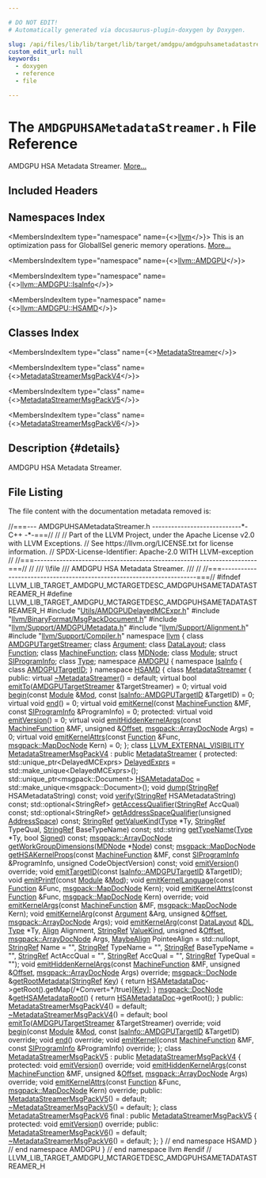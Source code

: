 ```yaml
---

# DO NOT EDIT!
# Automatically generated via docusaurus-plugin-doxygen by Doxygen.

slug: /api/files/lib/lib/target/lib/target/amdgpu/amdgpuhsametadatastreamer-h
custom_edit_url: null
keywords:
  - doxygen
  - reference
  - file

---
```





# The `AMDGPUHSAMetadataStreamer.h` File Reference

<DoxygenPage pluginConfig={pluginConfig}>

AMDGPU HSA Metadata Streamer. <a href="#details">More...</a>

## Included Headers

<IncludesList>
<IncludesListItem
  filePath="Utils/AMDGPUDelayedMCExpr.h"
  permalink="/docs/api/files/lib/lib/target/lib/target/amdgpu/lib/target/amdgpu/utils/amdgpudelayedmcexpr-h"
  isLocal="true" />
<IncludesListItem
  filePath="llvm/BinaryFormat/MsgPackDocument.h"
  permalink="/docs/api/files/include/include/llvm/include/llvm/binaryformat/msgpackdocument-h"
  isLocal="true" />
<IncludesListItem
  filePath="llvm/Support/AMDGPUMetadata.h"
  permalink="/docs/api/files/include/include/llvm/include/llvm/support/amdgpumetadata-h"
  isLocal="true" />
<IncludesListItem
  filePath="llvm/Support/Alignment.h"
  permalink="/docs/api/files/include/include/llvm/include/llvm/support/alignment-h"
  isLocal="true" />
<IncludesListItem
  filePath="llvm/Support/Compiler.h"
  permalink="/docs/api/files/include/include/llvm/include/llvm/support/compiler-h"
  isLocal="true" />
</IncludesList>

## Namespaces Index

<MembersIndex>

<MembersIndexItem
  type="namespace"
  name={<><a href="/docs/api/namespaces/llvm">llvm</a></>}>
This is an optimization pass for GlobalISel generic memory operations. <a href="/docs/api/namespaces/llvm/#details">More...</a>
</MembersIndexItem>

<MembersIndexItem
  type="namespace"
  name={<><a href="/docs/api/namespaces/llvm/amdgpu">llvm::AMDGPU</a></>}>
</MembersIndexItem>

<MembersIndexItem
  type="namespace"
  name={<><a href="/docs/api/namespaces/llvm/amdgpu/isainfo">llvm::AMDGPU::IsaInfo</a></>}>
</MembersIndexItem>

<MembersIndexItem
  type="namespace"
  name={<><a href="/docs/api/namespaces/llvm/amdgpu/hsamd">llvm::AMDGPU::HSAMD</a></>}>
</MembersIndexItem>

</MembersIndex>

## Classes Index

<MembersIndex>

<MembersIndexItem
  type="class"
  name={<><a href="/docs/api/classes/llvm/amdgpu/hsamd/metadatastreamer">MetadataStreamer</a></>}>
</MembersIndexItem>

<MembersIndexItem
  type="class"
  name={<><a href="/docs/api/classes/llvm/amdgpu/hsamd/metadatastreamermsgpackv4">MetadataStreamerMsgPackV4</a></>}>
</MembersIndexItem>

<MembersIndexItem
  type="class"
  name={<><a href="/docs/api/classes/llvm/amdgpu/hsamd/metadatastreamermsgpackv5">MetadataStreamerMsgPackV5</a></>}>
</MembersIndexItem>

<MembersIndexItem
  type="class"
  name={<><a href="/docs/api/classes/llvm/amdgpu/hsamd/metadatastreamermsgpackv6">MetadataStreamerMsgPackV6</a></>}>
</MembersIndexItem>

</MembersIndex>

## Description {#details}

AMDGPU HSA Metadata Streamer.

## File Listing

The file content with the documentation metadata removed is:

<ProgramListing>

<Link id="l00001" /><CodeLine lineNumber="1"><Highlight kind="comment">//===--- AMDGPUHSAMetadataStreamer.h ----------------------------&#42;- C++ -&#42;-===//</Highlight><Highlight kind="normal"></Highlight></CodeLine>
<Link id="l00002" /><CodeLine lineNumber="2"><Highlight kind="normal"></Highlight><Highlight kind="comment">//</Highlight><Highlight kind="normal"></Highlight></CodeLine>
<Link id="l00003" /><CodeLine lineNumber="3"><Highlight kind="normal"></Highlight><Highlight kind="comment">// Part of the LLVM Project, under the Apache License v2.0 with LLVM Exceptions.</Highlight><Highlight kind="normal"></Highlight></CodeLine>
<Link id="l00004" /><CodeLine lineNumber="4"><Highlight kind="normal"></Highlight><Highlight kind="comment">// See https://llvm.org/LICENSE.txt for license information.</Highlight><Highlight kind="normal"></Highlight></CodeLine>
<Link id="l00005" /><CodeLine lineNumber="5"><Highlight kind="normal"></Highlight><Highlight kind="comment">// SPDX-License-Identifier: Apache-2.0 WITH LLVM-exception</Highlight><Highlight kind="normal"></Highlight></CodeLine>
<Link id="l00006" /><CodeLine lineNumber="6"><Highlight kind="normal"></Highlight><Highlight kind="comment">//</Highlight><Highlight kind="normal"></Highlight></CodeLine>
<Link id="l00007" /><CodeLine lineNumber="7"><Highlight kind="normal"></Highlight><Highlight kind="comment">//===----------------------------------------------------------------------===//</Highlight><Highlight kind="normal"></Highlight></CodeLine>
<Link id="l00008" /><CodeLine lineNumber="8"><Highlight kind="normal"></Highlight><Highlight kind="comment">//</Highlight><Highlight kind="comment"></Highlight></CodeLine>
<Link id="l00009" /><CodeLine lineNumber="9"><Highlight kind="comment">/// \\file</Highlight></CodeLine>
<Link id="l00010" /><CodeLine lineNumber="10"><Highlight kind="comment">/// AMDGPU HSA Metadata Streamer.</Highlight></CodeLine>
<Link id="l00011" /><CodeLine lineNumber="11"><Highlight kind="comment">///</Highlight><Highlight kind="normal"></Highlight></CodeLine>
<Link id="l00012" /><CodeLine lineNumber="12"><Highlight kind="normal"></Highlight><Highlight kind="comment">//</Highlight><Highlight kind="normal"></Highlight></CodeLine>
<Link id="l00013" /><CodeLine lineNumber="13"><Highlight kind="normal"></Highlight><Highlight kind="comment">//===----------------------------------------------------------------------===//</Highlight><Highlight kind="normal"></Highlight></CodeLine>
<Link id="l00014" /><CodeLine lineNumber="14"><Highlight kind="normal"></Highlight></CodeLine>
<Link id="l00015" /><CodeLine lineNumber="15"><Highlight kind="normal"></Highlight><Highlight kind="preprocessor">#ifndef LLVM&#95;LIB&#95;TARGET&#95;AMDGPU&#95;MCTARGETDESC&#95;AMDGPUHSAMETADATASTREAMER&#95;H</Highlight><Highlight kind="normal"></Highlight></CodeLine>
<Link id="l00016" /><CodeLine lineNumber="16"><Highlight kind="normal"></Highlight><Highlight kind="preprocessor">#define LLVM&#95;LIB&#95;TARGET&#95;AMDGPU&#95;MCTARGETDESC&#95;AMDGPUHSAMETADATASTREAMER&#95;H</Highlight><Highlight kind="normal"></Highlight></CodeLine>
<Link id="l00017" /><CodeLine lineNumber="17"><Highlight kind="normal"></Highlight></CodeLine>
<Link id="l00018" /><CodeLine lineNumber="18"><Highlight kind="normal"></Highlight><Highlight kind="preprocessor">#include &quot;<a href="/docs/api/files/lib/lib/target/lib/target/amdgpu/lib/target/amdgpu/utils/amdgpudelayedmcexpr-h">Utils/AMDGPUDelayedMCExpr.h</a>&quot;</Highlight><Highlight kind="normal"></Highlight></CodeLine>
<Link id="l00019" /><CodeLine lineNumber="19"><Highlight kind="normal"></Highlight><Highlight kind="preprocessor">#include &quot;<a href="/docs/api/files/include/include/llvm/include/llvm/binaryformat/msgpackdocument-h">llvm/BinaryFormat/MsgPackDocument.h</a>&quot;</Highlight><Highlight kind="normal"></Highlight></CodeLine>
<Link id="l00020" /><CodeLine lineNumber="20"><Highlight kind="normal"></Highlight><Highlight kind="preprocessor">#include &quot;<a href="/docs/api/files/include/include/llvm/include/llvm/support/amdgpumetadata-h">llvm/Support/AMDGPUMetadata.h</a>&quot;</Highlight><Highlight kind="normal"></Highlight></CodeLine>
<Link id="l00021" /><CodeLine lineNumber="21"><Highlight kind="normal"></Highlight><Highlight kind="preprocessor">#include &quot;<a href="/docs/api/files/include/include/llvm/include/llvm/support/alignment-h">llvm/Support/Alignment.h</a>&quot;</Highlight><Highlight kind="normal"></Highlight></CodeLine>
<Link id="l00022" /><CodeLine lineNumber="22"><Highlight kind="normal"></Highlight><Highlight kind="preprocessor">#include &quot;<a href="/docs/api/files/include/include/llvm/include/llvm/support/compiler-h">llvm/Support/Compiler.h</a>&quot;</Highlight><Highlight kind="normal"></Highlight></CodeLine>
<Link id="l00023" /><CodeLine lineNumber="23"><Highlight kind="normal"></Highlight></CodeLine>
<Link id="l00024" /><CodeLine lineNumber="24"><Highlight kind="normal"></Highlight><Highlight kind="keyword">namespace </Highlight><Highlight kind="normal"><a href="/docs/api/namespaces/llvm">llvm</a> &#123;</Highlight></CodeLine>
<Link id="l00025" /><CodeLine lineNumber="25"><Highlight kind="normal"></Highlight></CodeLine>
<Link id="l00026" /><CodeLine lineNumber="26"><Highlight kind="normal"></Highlight><Highlight kind="keyword">class </Highlight><Highlight kind="normal"><a href="/docs/api/classes/llvm/amdgputargetstreamer">AMDGPUTargetStreamer</a>;</Highlight></CodeLine>
<Link id="l00027" /><CodeLine lineNumber="27"><Highlight kind="normal"></Highlight><Highlight kind="keyword">class </Highlight><Highlight kind="normal"><a href="/docs/api/classes/llvm/argument">Argument</a>;</Highlight></CodeLine>
<Link id="l00028" /><CodeLine lineNumber="28"><Highlight kind="normal"></Highlight><Highlight kind="keyword">class </Highlight><Highlight kind="normal"><a href="/docs/api/classes/llvm/datalayout">DataLayout</a>;</Highlight></CodeLine>
<Link id="l00029" /><CodeLine lineNumber="29"><Highlight kind="normal"></Highlight><Highlight kind="keyword">class </Highlight><Highlight kind="normal"><a href="/docs/api/classes/llvm/function">Function</a>;</Highlight></CodeLine>
<Link id="l00030" /><CodeLine lineNumber="30"><Highlight kind="normal"></Highlight><Highlight kind="keyword">class </Highlight><Highlight kind="normal"><a href="/docs/api/classes/llvm/machinefunction">MachineFunction</a>;</Highlight></CodeLine>
<Link id="l00031" /><CodeLine lineNumber="31"><Highlight kind="normal"></Highlight><Highlight kind="keyword">class </Highlight><Highlight kind="normal"><a href="/docs/api/classes/llvm/mdnode">MDNode</a>;</Highlight></CodeLine>
<Link id="l00032" /><CodeLine lineNumber="32"><Highlight kind="normal"></Highlight><Highlight kind="keyword">class </Highlight><Highlight kind="normal"><a href="/docs/api/classes/llvm/module">Module</a>;</Highlight></CodeLine>
<Link id="l00033" /><CodeLine lineNumber="33"><Highlight kind="normal"></Highlight><Highlight kind="keyword">struct </Highlight><Highlight kind="normal"><a href="/docs/api/structs/llvm/siprograminfo">SIProgramInfo</a>;</Highlight></CodeLine>
<Link id="l00034" /><CodeLine lineNumber="34"><Highlight kind="normal"></Highlight><Highlight kind="keyword">class </Highlight><Highlight kind="normal"><a href="/docs/api/classes/llvm/type">Type</a>;</Highlight></CodeLine>
<Link id="l00035" /><CodeLine lineNumber="35"><Highlight kind="normal"></Highlight></CodeLine>
<Link id="l00036" /><CodeLine lineNumber="36"><Highlight kind="normal"></Highlight><Highlight kind="keyword">namespace </Highlight><Highlight kind="normal"><a href="/docs/api/namespaces/llvm/amdgpu">AMDGPU</a> &#123;</Highlight></CodeLine>
<Link id="l00037" /><CodeLine lineNumber="37"><Highlight kind="normal"></Highlight></CodeLine>
<Link id="l00038" /><CodeLine lineNumber="38" lineLink="/docs/api/namespaces/llvm/amdgpu/isainfo"><Highlight kind="normal"></Highlight><Highlight kind="keyword">namespace </Highlight><Highlight kind="normal"><a href="/docs/api/namespaces/llvm/amdgpu/isainfo">IsaInfo</a> &#123;</Highlight></CodeLine>
<Link id="l00039" /><CodeLine lineNumber="39"><Highlight kind="normal"></Highlight><Highlight kind="keyword">class </Highlight><Highlight kind="normal"><a href="/docs/api/classes/llvm/amdgpu/isainfo/amdgputargetid">AMDGPUTargetID</a>;</Highlight></CodeLine>
<Link id="l00040" /><CodeLine lineNumber="40"><Highlight kind="normal">&#125;</Highlight></CodeLine>
<Link id="l00041" /><CodeLine lineNumber="41"><Highlight kind="normal"></Highlight></CodeLine>
<Link id="l00042" /><CodeLine lineNumber="42"><Highlight kind="normal"></Highlight><Highlight kind="keyword">namespace </Highlight><Highlight kind="normal"><a href="/docs/api/namespaces/llvm/amdgpu/hsamd">HSAMD</a> &#123;</Highlight></CodeLine>
<Link id="l00043" /><CodeLine lineNumber="43"><Highlight kind="normal"></Highlight></CodeLine>
<Link id="l00044" /><CodeLine lineNumber="44" lineLink="/docs/api/classes/llvm/amdgpu/hsamd/metadatastreamer"><Highlight kind="normal"></Highlight><Highlight kind="keyword">class </Highlight><Highlight kind="normal"><a href="/docs/api/classes/llvm/amdgpu/hsamd/metadatastreamer">MetadataStreamer</a> &#123;</Highlight></CodeLine>
<Link id="l00045" /><CodeLine lineNumber="45"><Highlight kind="normal"></Highlight><Highlight kind="keyword">public</Highlight><Highlight kind="normal">:</Highlight></CodeLine>
<Link id="l00046" /><CodeLine lineNumber="46" lineLink="/docs/api/classes/llvm/amdgpu/hsamd/metadatastreamer/#af7a17181a05201369a35084ed22ff43a"><Highlight kind="normal">  </Highlight><Highlight kind="keyword">virtual</Highlight><Highlight kind="normal"> <a href="/docs/api/classes/llvm/amdgpu/hsamd/metadatastreamer/#af7a17181a05201369a35084ed22ff43a">~MetadataStreamer</a>() = </Highlight><Highlight kind="keywordflow">default</Highlight><Highlight kind="normal">;</Highlight></CodeLine>
<Link id="l00047" /><CodeLine lineNumber="47"><Highlight kind="normal"></Highlight></CodeLine>
<Link id="l00048" /><CodeLine lineNumber="48" lineLink="/docs/api/classes/llvm/amdgpu/hsamd/metadatastreamer/#ab1773d53ae796b7c8639adf5d4fff6d4"><Highlight kind="normal">  </Highlight><Highlight kind="keyword">virtual</Highlight><Highlight kind="normal"> </Highlight><Highlight kind="keywordtype">bool</Highlight><Highlight kind="normal"> <a href="/docs/api/classes/llvm/amdgpu/hsamd/metadatastreamer/#ab1773d53ae796b7c8639adf5d4fff6d4">emitTo</a>(<a href="/docs/api/classes/llvm/amdgputargetstreamer">AMDGPUTargetStreamer</a> &amp;TargetStreamer) = 0;</Highlight></CodeLine>
<Link id="l00049" /><CodeLine lineNumber="49"><Highlight kind="normal"></Highlight></CodeLine>
<Link id="l00050" /><CodeLine lineNumber="50" lineLink="/docs/api/classes/llvm/amdgpu/hsamd/metadatastreamer/#ab86708fa850091115f8e078916210200"><Highlight kind="normal">  </Highlight><Highlight kind="keyword">virtual</Highlight><Highlight kind="normal"> </Highlight><Highlight kind="keywordtype">void</Highlight><Highlight kind="normal"> <a href="/docs/api/classes/llvm/amdgpu/hsamd/metadatastreamer/#ab86708fa850091115f8e078916210200">begin</a>(</Highlight><Highlight kind="keyword">const</Highlight><Highlight kind="normal"> <a href="/docs/api/classes/llvm/module">Module</a> &amp;<a href="/docs/api/namespaces/llvm/#a9db8c44b250b90e3ab7e4d144e7c9c2ea7aeb0277500c86e4aa6bd23f9a737942">Mod</a>,</Highlight></CodeLine>
<Link id="l00051" /><CodeLine lineNumber="51"><Highlight kind="normal">                     </Highlight><Highlight kind="keyword">const</Highlight><Highlight kind="normal"> <a href="/docs/api/classes/llvm/amdgpu/isainfo/amdgputargetid">IsaInfo::AMDGPUTargetID</a> &amp;TargetID) = 0;</Highlight></CodeLine>
<Link id="l00052" /><CodeLine lineNumber="52"><Highlight kind="normal"></Highlight></CodeLine>
<Link id="l00053" /><CodeLine lineNumber="53" lineLink="/docs/api/classes/llvm/amdgpu/hsamd/metadatastreamer/#aa8d5e938ebd03af1246d6a179c291c94"><Highlight kind="normal">  </Highlight><Highlight kind="keyword">virtual</Highlight><Highlight kind="normal"> </Highlight><Highlight kind="keywordtype">void</Highlight><Highlight kind="normal"> <a href="/docs/api/classes/llvm/amdgpu/hsamd/metadatastreamer/#aa8d5e938ebd03af1246d6a179c291c94">end</a>() = 0;</Highlight></CodeLine>
<Link id="l00054" /><CodeLine lineNumber="54"><Highlight kind="normal"></Highlight></CodeLine>
<Link id="l00055" /><CodeLine lineNumber="55" lineLink="/docs/api/classes/llvm/amdgpu/hsamd/metadatastreamer/#a20ad2f070c092bd55dee0bc3256f4613"><Highlight kind="normal">  </Highlight><Highlight kind="keyword">virtual</Highlight><Highlight kind="normal"> </Highlight><Highlight kind="keywordtype">void</Highlight><Highlight kind="normal"> <a href="/docs/api/classes/llvm/amdgpu/hsamd/metadatastreamer/#a20ad2f070c092bd55dee0bc3256f4613">emitKernel</a>(</Highlight><Highlight kind="keyword">const</Highlight><Highlight kind="normal"> <a href="/docs/api/classes/llvm/machinefunction">MachineFunction</a> &amp;MF,</Highlight></CodeLine>
<Link id="l00056" /><CodeLine lineNumber="56"><Highlight kind="normal">                          </Highlight><Highlight kind="keyword">const</Highlight><Highlight kind="normal"> <a href="/docs/api/structs/llvm/siprograminfo">SIProgramInfo</a> &amp;ProgramInfo) = 0;</Highlight></CodeLine>
<Link id="l00057" /><CodeLine lineNumber="57"><Highlight kind="normal"></Highlight></CodeLine>
<Link id="l00058" /><CodeLine lineNumber="58"><Highlight kind="normal"></Highlight><Highlight kind="keyword">protected</Highlight><Highlight kind="normal">:</Highlight></CodeLine>
<Link id="l00059" /><CodeLine lineNumber="59" lineLink="/docs/api/classes/llvm/amdgpu/hsamd/metadatastreamer/#a3b2b3bf3eaf91cbfc09d66a9e11c4207"><Highlight kind="normal">  </Highlight><Highlight kind="keyword">virtual</Highlight><Highlight kind="normal"> </Highlight><Highlight kind="keywordtype">void</Highlight><Highlight kind="normal"> <a href="/docs/api/classes/llvm/amdgpu/hsamd/metadatastreamer/#a3b2b3bf3eaf91cbfc09d66a9e11c4207">emitVersion</a>() = 0;</Highlight></CodeLine>
<Link id="l00060" /><CodeLine lineNumber="60" lineLink="/docs/api/classes/llvm/amdgpu/hsamd/metadatastreamer/#a7965ef4022d4d96b9903e598a1d39440"><Highlight kind="normal">  </Highlight><Highlight kind="keyword">virtual</Highlight><Highlight kind="normal"> </Highlight><Highlight kind="keywordtype">void</Highlight><Highlight kind="normal"> <a href="/docs/api/classes/llvm/amdgpu/hsamd/metadatastreamer/#a7965ef4022d4d96b9903e598a1d39440">emitHiddenKernelArgs</a>(</Highlight><Highlight kind="keyword">const</Highlight><Highlight kind="normal"> <a href="/docs/api/classes/llvm/machinefunction">MachineFunction</a> &amp;MF, </Highlight><Highlight kind="keywordtype">unsigned</Highlight><Highlight kind="normal"> &amp;<a href="/docs/api/namespaces/llvm/#a05f5b9a11bdcc5feba62899f95dcf878a3134224cba2545bc57954d3b072aebb4">Offset</a>,</Highlight></CodeLine>
<Link id="l00061" /><CodeLine lineNumber="61"><Highlight kind="normal">                                    <a href="/docs/api/classes/llvm/msgpack/arraydocnode">msgpack::ArrayDocNode</a> Args) = 0;</Highlight></CodeLine>
<Link id="l00062" /><CodeLine lineNumber="62" lineLink="/docs/api/classes/llvm/amdgpu/hsamd/metadatastreamer/#a82e5f6ba32cc3318d98fe3c980dd5ab1"><Highlight kind="normal">  </Highlight><Highlight kind="keyword">virtual</Highlight><Highlight kind="normal"> </Highlight><Highlight kind="keywordtype">void</Highlight><Highlight kind="normal"> <a href="/docs/api/classes/llvm/amdgpu/hsamd/metadatastreamer/#a82e5f6ba32cc3318d98fe3c980dd5ab1">emitKernelAttrs</a>(</Highlight><Highlight kind="keyword">const</Highlight><Highlight kind="normal"> <a href="/docs/api/classes/llvm/function">Function</a> &amp;Func,</Highlight></CodeLine>
<Link id="l00063" /><CodeLine lineNumber="63"><Highlight kind="normal">                               <a href="/docs/api/classes/llvm/msgpack/mapdocnode">msgpack::MapDocNode</a> Kern) = 0;</Highlight></CodeLine>
<Link id="l00064" /><CodeLine lineNumber="64"><Highlight kind="normal">&#125;;</Highlight></CodeLine>
<Link id="l00065" /><CodeLine lineNumber="65"><Highlight kind="normal"></Highlight></CodeLine>
<Link id="l00066" /><CodeLine lineNumber="66" lineLink="/docs/api/classes/llvm/amdgpu/hsamd/metadatastreamermsgpackv4"><Highlight kind="normal"></Highlight><Highlight kind="keyword">class </Highlight><Highlight kind="normal"><a href="/docs/api/files/include/include/llvm/include/llvm/support/compiler-h/#adeb6f14d9f377993d79fae2efb34ecac">LLVM&#95;EXTERNAL&#95;VISIBILITY</a> <a href="/docs/api/classes/llvm/amdgpu/hsamd/metadatastreamermsgpackv4/#a3eb65ed492c68bd9d20d5203c5e85c48">MetadataStreamerMsgPackV4</a></Highlight></CodeLine>
<Link id="l00067" /><CodeLine lineNumber="67"><Highlight kind="normal">    : </Highlight><Highlight kind="keyword">public</Highlight><Highlight kind="normal"> <a href="/docs/api/classes/llvm/amdgpu/hsamd/metadatastreamer">MetadataStreamer</a> &#123;</Highlight></CodeLine>
<Link id="l00068" /><CodeLine lineNumber="68"><Highlight kind="normal"></Highlight><Highlight kind="keyword">protected</Highlight><Highlight kind="normal">:</Highlight></CodeLine>
<Link id="l00069" /><CodeLine lineNumber="69" lineLink="/docs/api/classes/llvm/amdgpu/hsamd/metadatastreamermsgpackv4/#a148871537413916a535e572612a48529"><Highlight kind="normal">  std::unique&#95;ptr&lt;DelayedMCExprs&gt; <a href="/docs/api/classes/llvm/amdgpu/hsamd/metadatastreamermsgpackv4/#a148871537413916a535e572612a48529">DelayedExprs</a> =</Highlight></CodeLine>
<Link id="l00070" /><CodeLine lineNumber="70"><Highlight kind="normal">      std::make&#95;unique&lt;DelayedMCExprs&gt;();</Highlight></CodeLine>
<Link id="l00071" /><CodeLine lineNumber="71"><Highlight kind="normal"></Highlight></CodeLine>
<Link id="l00072" /><CodeLine lineNumber="72" lineLink="/docs/api/classes/llvm/amdgpu/hsamd/metadatastreamermsgpackv4/#a294fcc482ed4fc5eeaf6ad552a1d62dc"><Highlight kind="normal">  std::unique&#95;ptr&lt;msgpack::Document&gt; <a href="/docs/api/classes/llvm/amdgpu/hsamd/metadatastreamermsgpackv4/#a294fcc482ed4fc5eeaf6ad552a1d62dc">HSAMetadataDoc</a> =</Highlight></CodeLine>
<Link id="l00073" /><CodeLine lineNumber="73"><Highlight kind="normal">      std::make&#95;unique&lt;msgpack::Document&gt;();</Highlight></CodeLine>
<Link id="l00074" /><CodeLine lineNumber="74"><Highlight kind="normal"></Highlight></CodeLine>
<Link id="l00075" /><CodeLine lineNumber="75"><Highlight kind="normal">  </Highlight><Highlight kind="keywordtype">void</Highlight><Highlight kind="normal"> <a href="/docs/api/classes/llvm/amdgpu/hsamd/metadatastreamermsgpackv4/#a7bb3067fda5d6c61a6061d7b309a6637">dump</a>(<a href="/docs/api/classes/llvm/stringref">StringRef</a> HSAMetadataString) </Highlight><Highlight kind="keyword">const</Highlight><Highlight kind="normal">;</Highlight></CodeLine>
<Link id="l00076" /><CodeLine lineNumber="76"><Highlight kind="normal"></Highlight></CodeLine>
<Link id="l00077" /><CodeLine lineNumber="77"><Highlight kind="normal">  </Highlight><Highlight kind="keywordtype">void</Highlight><Highlight kind="normal"> <a href="/docs/api/files/lib/lib/target/lib/target/powerpc/ppcctrloopsverify-cpp/#a593cc2f204f7b2edc16ee222c37c3196">verify</a>(<a href="/docs/api/classes/llvm/stringref">StringRef</a> HSAMetadataString) </Highlight><Highlight kind="keyword">const</Highlight><Highlight kind="normal">;</Highlight></CodeLine>
<Link id="l00078" /><CodeLine lineNumber="78"><Highlight kind="normal"></Highlight></CodeLine>
<Link id="l00079" /><CodeLine lineNumber="79"><Highlight kind="normal">  std::optional&lt;StringRef&gt; <a href="/docs/api/classes/llvm/amdgpu/hsamd/metadatastreamermsgpackv4/#a14772fdd5684682678e840fcee863a55">getAccessQualifier</a>(<a href="/docs/api/classes/llvm/stringref">StringRef</a> AccQual) </Highlight><Highlight kind="keyword">const</Highlight><Highlight kind="normal">;</Highlight></CodeLine>
<Link id="l00080" /><CodeLine lineNumber="80"><Highlight kind="normal"></Highlight></CodeLine>
<Link id="l00081" /><CodeLine lineNumber="81"><Highlight kind="normal">  std::optional&lt;StringRef&gt;</Highlight></CodeLine>
<Link id="l00082" /><CodeLine lineNumber="82"><Highlight kind="normal">  <a href="/docs/api/classes/llvm/amdgpu/hsamd/metadatastreamermsgpackv4/#a0f43a155ccf31ff80ae9800335e1d00b">getAddressSpaceQualifier</a>(</Highlight><Highlight kind="keywordtype">unsigned</Highlight><Highlight kind="normal"> <a href="/docs/api/namespaces/llvm/nvptxas/#ad7d00b71af84502be65ae2de3f8d91dc">AddressSpace</a>) </Highlight><Highlight kind="keyword">const</Highlight><Highlight kind="normal">;</Highlight></CodeLine>
<Link id="l00083" /><CodeLine lineNumber="83"><Highlight kind="normal"></Highlight></CodeLine>
<Link id="l00084" /><CodeLine lineNumber="84"><Highlight kind="normal">  <a href="/docs/api/classes/llvm/stringref">StringRef</a> <a href="/docs/api/classes/llvm/amdgpu/hsamd/metadatastreamermsgpackv4/#adb7bfed2c40e61784a27f7a7ccb150a8">getValueKind</a>(<a href="/docs/api/classes/llvm/type">Type</a> &#42;Ty, <a href="/docs/api/classes/llvm/stringref">StringRef</a> TypeQual,</Highlight></CodeLine>
<Link id="l00085" /><CodeLine lineNumber="85"><Highlight kind="normal">                         <a href="/docs/api/classes/llvm/stringref">StringRef</a> BaseTypeName) </Highlight><Highlight kind="keyword">const</Highlight><Highlight kind="normal">;</Highlight></CodeLine>
<Link id="l00086" /><CodeLine lineNumber="86"><Highlight kind="normal"></Highlight></CodeLine>
<Link id="l00087" /><CodeLine lineNumber="87"><Highlight kind="normal">  std::string <a href="/docs/api/files/lib/lib/target/lib/target/directx/dxilopbuilder-cpp/#a5b3a962dc6532bf208fdccf1055119f0">getTypeName</a>(<a href="/docs/api/classes/llvm/type">Type</a> &#42;Ty, </Highlight><Highlight kind="keywordtype">bool</Highlight><Highlight kind="normal"> <a href="/docs/api/files/lib/lib/target/lib/target/nvptx/nvptxisellowering-cpp/#ae1a90b5d85643644483b2ca70da4d13faed3fa7a5efe80dad3ea3d86cc14be246">Signed</a>) </Highlight><Highlight kind="keyword">const</Highlight><Highlight kind="normal">;</Highlight></CodeLine>
<Link id="l00088" /><CodeLine lineNumber="88"><Highlight kind="normal"></Highlight></CodeLine>
<Link id="l00089" /><CodeLine lineNumber="89"><Highlight kind="normal">  <a href="/docs/api/classes/llvm/msgpack/arraydocnode">msgpack::ArrayDocNode</a> <a href="/docs/api/classes/llvm/amdgpu/hsamd/metadatastreamermsgpackv4/#a0fa4b05292a7268cac4e8261332c3706">getWorkGroupDimensions</a>(<a href="/docs/api/classes/llvm/mdnode">MDNode</a> &#42;<a href="/docs/api/classes/node">Node</a>) </Highlight><Highlight kind="keyword">const</Highlight><Highlight kind="normal">;</Highlight></CodeLine>
<Link id="l00090" /><CodeLine lineNumber="90"><Highlight kind="normal"></Highlight></CodeLine>
<Link id="l00091" /><CodeLine lineNumber="91"><Highlight kind="normal">  <a href="/docs/api/classes/llvm/msgpack/mapdocnode">msgpack::MapDocNode</a> <a href="/docs/api/classes/llvm/amdgpu/hsamd/metadatastreamermsgpackv4/#a22f77187b94b2e4b729590a1f9a6ba51">getHSAKernelProps</a>(</Highlight><Highlight kind="keyword">const</Highlight><Highlight kind="normal"> <a href="/docs/api/classes/llvm/machinefunction">MachineFunction</a> &amp;MF,</Highlight></CodeLine>
<Link id="l00092" /><CodeLine lineNumber="92"><Highlight kind="normal">                                        </Highlight><Highlight kind="keyword">const</Highlight><Highlight kind="normal"> <a href="/docs/api/structs/llvm/siprograminfo">SIProgramInfo</a> &amp;ProgramInfo,</Highlight></CodeLine>
<Link id="l00093" /><CodeLine lineNumber="93"><Highlight kind="normal">                                        </Highlight><Highlight kind="keywordtype">unsigned</Highlight><Highlight kind="normal"> CodeObjectVersion) </Highlight><Highlight kind="keyword">const</Highlight><Highlight kind="normal">;</Highlight></CodeLine>
<Link id="l00094" /><CodeLine lineNumber="94"><Highlight kind="normal"></Highlight></CodeLine>
<Link id="l00095" /><CodeLine lineNumber="95"><Highlight kind="normal">  </Highlight><Highlight kind="keywordtype">void</Highlight><Highlight kind="normal"> <a href="/docs/api/files/lib/lib/remarks/yamlremarkserializer-cpp/#accf8f848dfab29077924750f922e320d">emitVersion</a>() </Highlight><Highlight kind="keyword">override</Highlight><Highlight kind="normal">;</Highlight></CodeLine>
<Link id="l00096" /><CodeLine lineNumber="96"><Highlight kind="normal"></Highlight></CodeLine>
<Link id="l00097" /><CodeLine lineNumber="97"><Highlight kind="normal">  </Highlight><Highlight kind="keywordtype">void</Highlight><Highlight kind="normal"> <a href="/docs/api/classes/llvm/amdgpu/hsamd/metadatastreamermsgpackv4/#a935ca0164610567e453bd629e5f6da0e">emitTargetID</a>(</Highlight><Highlight kind="keyword">const</Highlight><Highlight kind="normal"> <a href="/docs/api/classes/llvm/amdgpu/isainfo/amdgputargetid">IsaInfo::AMDGPUTargetID</a> &amp;TargetID);</Highlight></CodeLine>
<Link id="l00098" /><CodeLine lineNumber="98"><Highlight kind="normal"></Highlight></CodeLine>
<Link id="l00099" /><CodeLine lineNumber="99"><Highlight kind="normal">  </Highlight><Highlight kind="keywordtype">void</Highlight><Highlight kind="normal"> <a href="/docs/api/classes/llvm/amdgpu/hsamd/metadatastreamermsgpackv4/#afc867d6ad46b3c88e5d98f3554c23e17">emitPrintf</a>(</Highlight><Highlight kind="keyword">const</Highlight><Highlight kind="normal"> <a href="/docs/api/classes/llvm/module">Module</a> &amp;<a href="/docs/api/namespaces/llvm/#a9db8c44b250b90e3ab7e4d144e7c9c2ea7aeb0277500c86e4aa6bd23f9a737942">Mod</a>);</Highlight></CodeLine>
<Link id="l00100" /><CodeLine lineNumber="100"><Highlight kind="normal"></Highlight></CodeLine>
<Link id="l00101" /><CodeLine lineNumber="101"><Highlight kind="normal">  </Highlight><Highlight kind="keywordtype">void</Highlight><Highlight kind="normal"> <a href="/docs/api/classes/llvm/amdgpu/hsamd/metadatastreamermsgpackv4/#a161232fcda35d33312029e1d80015b77">emitKernelLanguage</a>(</Highlight><Highlight kind="keyword">const</Highlight><Highlight kind="normal"> <a href="/docs/api/classes/llvm/function">Function</a> &amp;Func, <a href="/docs/api/classes/llvm/msgpack/mapdocnode">msgpack::MapDocNode</a> Kern);</Highlight></CodeLine>
<Link id="l00102" /><CodeLine lineNumber="102"><Highlight kind="normal"></Highlight></CodeLine>
<Link id="l00103" /><CodeLine lineNumber="103"><Highlight kind="normal">  </Highlight><Highlight kind="keywordtype">void</Highlight><Highlight kind="normal"> <a href="/docs/api/classes/llvm/amdgpu/hsamd/metadatastreamermsgpackv4/#a2877b4f51a65483c451edd59a4704df6">emitKernelAttrs</a>(</Highlight><Highlight kind="keyword">const</Highlight><Highlight kind="normal"> <a href="/docs/api/classes/llvm/function">Function</a> &amp;Func, <a href="/docs/api/classes/llvm/msgpack/mapdocnode">msgpack::MapDocNode</a> Kern) </Highlight><Highlight kind="keyword">override</Highlight><Highlight kind="normal">;</Highlight></CodeLine>
<Link id="l00104" /><CodeLine lineNumber="104"><Highlight kind="normal"></Highlight></CodeLine>
<Link id="l00105" /><CodeLine lineNumber="105"><Highlight kind="normal">  </Highlight><Highlight kind="keywordtype">void</Highlight><Highlight kind="normal"> <a href="/docs/api/classes/llvm/amdgpu/hsamd/metadatastreamermsgpackv4/#a64b03142a1121fe88b2532c8240d0145">emitKernelArgs</a>(</Highlight><Highlight kind="keyword">const</Highlight><Highlight kind="normal"> <a href="/docs/api/classes/llvm/machinefunction">MachineFunction</a> &amp;MF, <a href="/docs/api/classes/llvm/msgpack/mapdocnode">msgpack::MapDocNode</a> Kern);</Highlight></CodeLine>
<Link id="l00106" /><CodeLine lineNumber="106"><Highlight kind="normal"></Highlight></CodeLine>
<Link id="l00107" /><CodeLine lineNumber="107"><Highlight kind="normal">  </Highlight><Highlight kind="keywordtype">void</Highlight><Highlight kind="normal"> <a href="/docs/api/classes/llvm/amdgpu/hsamd/metadatastreamermsgpackv4/#a8e6dc274c7730d43ef8505856e984fa4">emitKernelArg</a>(</Highlight><Highlight kind="keyword">const</Highlight><Highlight kind="normal"> <a href="/docs/api/classes/llvm/argument">Argument</a> &amp;Arg, </Highlight><Highlight kind="keywordtype">unsigned</Highlight><Highlight kind="normal"> &amp;<a href="/docs/api/namespaces/llvm/#a05f5b9a11bdcc5feba62899f95dcf878a3134224cba2545bc57954d3b072aebb4">Offset</a>,</Highlight></CodeLine>
<Link id="l00108" /><CodeLine lineNumber="108"><Highlight kind="normal">                     <a href="/docs/api/classes/llvm/msgpack/arraydocnode">msgpack::ArrayDocNode</a> Args);</Highlight></CodeLine>
<Link id="l00109" /><CodeLine lineNumber="109"><Highlight kind="normal"></Highlight></CodeLine>
<Link id="l00110" /><CodeLine lineNumber="110"><Highlight kind="normal">  </Highlight><Highlight kind="keywordtype">void</Highlight><Highlight kind="normal"> <a href="/docs/api/classes/llvm/amdgpu/hsamd/metadatastreamermsgpackv4/#a8e6dc274c7730d43ef8505856e984fa4">emitKernelArg</a>(</Highlight><Highlight kind="keyword">const</Highlight><Highlight kind="normal"> <a href="/docs/api/classes/llvm/datalayout">DataLayout</a> &amp;<a href="/docs/api/files/lib/lib/target/lib/target/arm/armslshardening-cpp/#ad467c4ab9119043f9b7750ab986be61a">DL</a>, <a href="/docs/api/classes/llvm/type">Type</a> &#42;Ty, <a href="/docs/api/structs/llvm/align">Align</a> Alignment,</Highlight></CodeLine>
<Link id="l00111" /><CodeLine lineNumber="111"><Highlight kind="normal">                     <a href="/docs/api/classes/llvm/stringref">StringRef</a> <a href="/docs/api/namespaces/llvm/amdgpu/hsamd/#a85803b71729d5d098ca2099f23cbf72e">ValueKind</a>, </Highlight><Highlight kind="keywordtype">unsigned</Highlight><Highlight kind="normal"> &amp;<a href="/docs/api/namespaces/llvm/#a05f5b9a11bdcc5feba62899f95dcf878a3134224cba2545bc57954d3b072aebb4">Offset</a>,</Highlight></CodeLine>
<Link id="l00112" /><CodeLine lineNumber="112"><Highlight kind="normal">                     <a href="/docs/api/classes/llvm/msgpack/arraydocnode">msgpack::ArrayDocNode</a> Args,</Highlight></CodeLine>
<Link id="l00113" /><CodeLine lineNumber="113"><Highlight kind="normal">                     <a href="/docs/api/structs/llvm/maybealign">MaybeAlign</a> PointeeAlign = std::nullopt,</Highlight></CodeLine>
<Link id="l00114" /><CodeLine lineNumber="114"><Highlight kind="normal">                     <a href="/docs/api/classes/llvm/stringref">StringRef</a> Name = </Highlight><Highlight kind="stringliteral">&quot;&quot;</Highlight><Highlight kind="normal">, <a href="/docs/api/classes/llvm/stringref">StringRef</a> TypeName = </Highlight><Highlight kind="stringliteral">&quot;&quot;</Highlight><Highlight kind="normal">,</Highlight></CodeLine>
<Link id="l00115" /><CodeLine lineNumber="115"><Highlight kind="normal">                     <a href="/docs/api/classes/llvm/stringref">StringRef</a> BaseTypeName = </Highlight><Highlight kind="stringliteral">&quot;&quot;</Highlight><Highlight kind="normal">, <a href="/docs/api/classes/llvm/stringref">StringRef</a> ActAccQual = </Highlight><Highlight kind="stringliteral">&quot;&quot;</Highlight><Highlight kind="normal">,</Highlight></CodeLine>
<Link id="l00116" /><CodeLine lineNumber="116"><Highlight kind="normal">                     <a href="/docs/api/classes/llvm/stringref">StringRef</a> AccQual = </Highlight><Highlight kind="stringliteral">&quot;&quot;</Highlight><Highlight kind="normal">, <a href="/docs/api/classes/llvm/stringref">StringRef</a> TypeQual = </Highlight><Highlight kind="stringliteral">&quot;&quot;</Highlight><Highlight kind="normal">);</Highlight></CodeLine>
<Link id="l00117" /><CodeLine lineNumber="117"><Highlight kind="normal"></Highlight></CodeLine>
<Link id="l00118" /><CodeLine lineNumber="118"><Highlight kind="normal">  </Highlight><Highlight kind="keywordtype">void</Highlight><Highlight kind="normal"> <a href="/docs/api/classes/llvm/amdgpu/hsamd/metadatastreamermsgpackv4/#ae25976638e06c5f87d1dd439602f1f8c">emitHiddenKernelArgs</a>(</Highlight><Highlight kind="keyword">const</Highlight><Highlight kind="normal"> <a href="/docs/api/classes/llvm/machinefunction">MachineFunction</a> &amp;MF, </Highlight><Highlight kind="keywordtype">unsigned</Highlight><Highlight kind="normal"> &amp;<a href="/docs/api/namespaces/llvm/#a05f5b9a11bdcc5feba62899f95dcf878a3134224cba2545bc57954d3b072aebb4">Offset</a>,</Highlight></CodeLine>
<Link id="l00119" /><CodeLine lineNumber="119"><Highlight kind="normal">                            <a href="/docs/api/classes/llvm/msgpack/arraydocnode">msgpack::ArrayDocNode</a> Args) </Highlight><Highlight kind="keyword">override</Highlight><Highlight kind="normal">;</Highlight></CodeLine>
<Link id="l00120" /><CodeLine lineNumber="120"><Highlight kind="normal"></Highlight></CodeLine>
<Link id="l00121" /><CodeLine lineNumber="121" lineLink="/docs/api/classes/llvm/amdgpu/hsamd/metadatastreamermsgpackv4/#aeaf300e8da7dffcd11a0a3d1081af1e1"><Highlight kind="normal">  <a href="/docs/api/classes/llvm/msgpack/docnode">msgpack::DocNode</a> &amp;<a href="/docs/api/classes/llvm/amdgpu/hsamd/metadatastreamermsgpackv4/#aeaf300e8da7dffcd11a0a3d1081af1e1">getRootMetadata</a>(<a href="/docs/api/classes/llvm/stringref">StringRef</a> <a href="/docs/api/namespaces/llvm/amdgpu/hsamd/key">Key</a>) &#123;</Highlight></CodeLine>
<Link id="l00122" /><CodeLine lineNumber="122"><Highlight kind="normal">    </Highlight><Highlight kind="keywordflow">return</Highlight><Highlight kind="normal"> <a href="/docs/api/classes/llvm/amdgpu/hsamd/metadatastreamermsgpackv4/#a294fcc482ed4fc5eeaf6ad552a1d62dc">HSAMetadataDoc</a>-&gt;getRoot().getMap(</Highlight><Highlight kind="comment">/&#42;Convert=&#42;/</Highlight><Highlight kind="keyword">true</Highlight><Highlight kind="normal">)&#91;<a href="/docs/api/namespaces/llvm/amdgpu/hsamd/key">Key</a>&#93;;</Highlight></CodeLine>
<Link id="l00123" /><CodeLine lineNumber="123"><Highlight kind="normal">  &#125;</Highlight></CodeLine>
<Link id="l00124" /><CodeLine lineNumber="124"><Highlight kind="normal"></Highlight></CodeLine>
<Link id="l00125" /><CodeLine lineNumber="125" lineLink="/docs/api/classes/llvm/amdgpu/hsamd/metadatastreamermsgpackv4/#ae2f4772f8f6ef6016d6ab24b6857d645"><Highlight kind="normal">  <a href="/docs/api/classes/llvm/msgpack/docnode">msgpack::DocNode</a> &amp;<a href="/docs/api/classes/llvm/amdgpu/hsamd/metadatastreamermsgpackv4/#ae2f4772f8f6ef6016d6ab24b6857d645">getHSAMetadataRoot</a>() &#123;</Highlight></CodeLine>
<Link id="l00126" /><CodeLine lineNumber="126"><Highlight kind="normal">    </Highlight><Highlight kind="keywordflow">return</Highlight><Highlight kind="normal"> <a href="/docs/api/classes/llvm/amdgpu/hsamd/metadatastreamermsgpackv4/#a294fcc482ed4fc5eeaf6ad552a1d62dc">HSAMetadataDoc</a>-&gt;getRoot();</Highlight></CodeLine>
<Link id="l00127" /><CodeLine lineNumber="127"><Highlight kind="normal">  &#125;</Highlight></CodeLine>
<Link id="l00128" /><CodeLine lineNumber="128"><Highlight kind="normal"></Highlight></CodeLine>
<Link id="l00129" /><CodeLine lineNumber="129"><Highlight kind="normal"></Highlight><Highlight kind="keyword">public</Highlight><Highlight kind="normal">:</Highlight></CodeLine>
<Link id="l00130" /><CodeLine lineNumber="130" lineLink="/docs/api/classes/llvm/amdgpu/hsamd/metadatastreamermsgpackv4/#a3eb65ed492c68bd9d20d5203c5e85c48"><Highlight kind="normal">  <a href="/docs/api/classes/llvm/amdgpu/hsamd/metadatastreamermsgpackv4/#a3eb65ed492c68bd9d20d5203c5e85c48">MetadataStreamerMsgPackV4</a>() = </Highlight><Highlight kind="keywordflow">default</Highlight><Highlight kind="normal">;</Highlight></CodeLine>
<Link id="l00131" /><CodeLine lineNumber="131" lineLink="/docs/api/classes/llvm/amdgpu/hsamd/metadatastreamermsgpackv4/#a25ff815479f22e7490dfcdf74080d2c0"><Highlight kind="normal">  <a href="/docs/api/classes/llvm/amdgpu/hsamd/metadatastreamermsgpackv4/#a25ff815479f22e7490dfcdf74080d2c0">~MetadataStreamerMsgPackV4</a>() = </Highlight><Highlight kind="keywordflow">default</Highlight><Highlight kind="normal">;</Highlight></CodeLine>
<Link id="l00132" /><CodeLine lineNumber="132"><Highlight kind="normal"></Highlight></CodeLine>
<Link id="l00133" /><CodeLine lineNumber="133"><Highlight kind="normal">  </Highlight><Highlight kind="keywordtype">bool</Highlight><Highlight kind="normal"> <a href="/docs/api/classes/llvm/amdgpu/hsamd/metadatastreamermsgpackv4/#a60682ebeccc6d8a4c4fb8458c6ed186e">emitTo</a>(<a href="/docs/api/classes/llvm/amdgputargetstreamer">AMDGPUTargetStreamer</a> &amp;TargetStreamer) </Highlight><Highlight kind="keyword">override</Highlight><Highlight kind="normal">;</Highlight></CodeLine>
<Link id="l00134" /><CodeLine lineNumber="134"><Highlight kind="normal"></Highlight></CodeLine>
<Link id="l00135" /><CodeLine lineNumber="135"><Highlight kind="normal">  </Highlight><Highlight kind="keywordtype">void</Highlight><Highlight kind="normal"> <a href="/docs/api/classes/llvm/amdgpu/hsamd/metadatastreamermsgpackv4/#a8e4f1ee036e76220fa5c2b0e021a829c">begin</a>(</Highlight><Highlight kind="keyword">const</Highlight><Highlight kind="normal"> <a href="/docs/api/classes/llvm/module">Module</a> &amp;<a href="/docs/api/namespaces/llvm/#a9db8c44b250b90e3ab7e4d144e7c9c2ea7aeb0277500c86e4aa6bd23f9a737942">Mod</a>,</Highlight></CodeLine>
<Link id="l00136" /><CodeLine lineNumber="136"><Highlight kind="normal">             </Highlight><Highlight kind="keyword">const</Highlight><Highlight kind="normal"> <a href="/docs/api/classes/llvm/amdgpu/isainfo/amdgputargetid">IsaInfo::AMDGPUTargetID</a> &amp;TargetID) </Highlight><Highlight kind="keyword">override</Highlight><Highlight kind="normal">;</Highlight></CodeLine>
<Link id="l00137" /><CodeLine lineNumber="137"><Highlight kind="normal"></Highlight></CodeLine>
<Link id="l00138" /><CodeLine lineNumber="138"><Highlight kind="normal">  </Highlight><Highlight kind="keywordtype">void</Highlight><Highlight kind="normal"> <a href="/docs/api/classes/llvm/amdgpu/hsamd/metadatastreamermsgpackv4/#aa6bd85a0e2d2b53c2f59708830ba3c6b">end</a>() </Highlight><Highlight kind="keyword">override</Highlight><Highlight kind="normal">;</Highlight></CodeLine>
<Link id="l00139" /><CodeLine lineNumber="139"><Highlight kind="normal"></Highlight></CodeLine>
<Link id="l00140" /><CodeLine lineNumber="140"><Highlight kind="normal">  </Highlight><Highlight kind="keywordtype">void</Highlight><Highlight kind="normal"> <a href="/docs/api/classes/llvm/amdgpu/hsamd/metadatastreamermsgpackv4/#ae84e80460e1a14732ae49e64b8bbf9f6">emitKernel</a>(</Highlight><Highlight kind="keyword">const</Highlight><Highlight kind="normal"> <a href="/docs/api/classes/llvm/machinefunction">MachineFunction</a> &amp;MF,</Highlight></CodeLine>
<Link id="l00141" /><CodeLine lineNumber="141"><Highlight kind="normal">                  </Highlight><Highlight kind="keyword">const</Highlight><Highlight kind="normal"> <a href="/docs/api/structs/llvm/siprograminfo">SIProgramInfo</a> &amp;ProgramInfo) </Highlight><Highlight kind="keyword">override</Highlight><Highlight kind="normal">;</Highlight></CodeLine>
<Link id="l00142" /><CodeLine lineNumber="142"><Highlight kind="normal">&#125;;</Highlight></CodeLine>
<Link id="l00143" /><CodeLine lineNumber="143"><Highlight kind="normal"></Highlight></CodeLine>
<Link id="l00144" /><CodeLine lineNumber="144" lineLink="/docs/api/classes/llvm/amdgpu/hsamd/metadatastreamermsgpackv5"><Highlight kind="normal"></Highlight><Highlight kind="keyword">class </Highlight><Highlight kind="normal"><a href="/docs/api/classes/llvm/amdgpu/hsamd/metadatastreamermsgpackv5/#ad99f4c397917942f34332b8e19c67568">MetadataStreamerMsgPackV5</a> : </Highlight><Highlight kind="keyword">public</Highlight><Highlight kind="normal"> <a href="/docs/api/classes/llvm/amdgpu/hsamd/metadatastreamermsgpackv4/#a3eb65ed492c68bd9d20d5203c5e85c48">MetadataStreamerMsgPackV4</a> &#123;</Highlight></CodeLine>
<Link id="l00145" /><CodeLine lineNumber="145"><Highlight kind="normal"></Highlight><Highlight kind="keyword">protected</Highlight><Highlight kind="normal">:</Highlight></CodeLine>
<Link id="l00146" /><CodeLine lineNumber="146"><Highlight kind="normal">  </Highlight><Highlight kind="keywordtype">void</Highlight><Highlight kind="normal"> <a href="/docs/api/classes/llvm/amdgpu/hsamd/metadatastreamermsgpackv5/#a7b11851cdd1ebd21039cab1ec7841bf2">emitVersion</a>() </Highlight><Highlight kind="keyword">override</Highlight><Highlight kind="normal">;</Highlight></CodeLine>
<Link id="l00147" /><CodeLine lineNumber="147"><Highlight kind="normal">  </Highlight><Highlight kind="keywordtype">void</Highlight><Highlight kind="normal"> <a href="/docs/api/classes/llvm/amdgpu/hsamd/metadatastreamermsgpackv5/#a00df0d04b86c6d3d0d027c912afb7282">emitHiddenKernelArgs</a>(</Highlight><Highlight kind="keyword">const</Highlight><Highlight kind="normal"> <a href="/docs/api/classes/llvm/machinefunction">MachineFunction</a> &amp;MF, </Highlight><Highlight kind="keywordtype">unsigned</Highlight><Highlight kind="normal"> &amp;<a href="/docs/api/namespaces/llvm/#a05f5b9a11bdcc5feba62899f95dcf878a3134224cba2545bc57954d3b072aebb4">Offset</a>,</Highlight></CodeLine>
<Link id="l00148" /><CodeLine lineNumber="148"><Highlight kind="normal">                            <a href="/docs/api/classes/llvm/msgpack/arraydocnode">msgpack::ArrayDocNode</a> Args) </Highlight><Highlight kind="keyword">override</Highlight><Highlight kind="normal">;</Highlight></CodeLine>
<Link id="l00149" /><CodeLine lineNumber="149"><Highlight kind="normal">  </Highlight><Highlight kind="keywordtype">void</Highlight><Highlight kind="normal"> <a href="/docs/api/classes/llvm/amdgpu/hsamd/metadatastreamermsgpackv5/#ae8b78bc8c92db11a11ca0cf7f7fc6f90">emitKernelAttrs</a>(</Highlight><Highlight kind="keyword">const</Highlight><Highlight kind="normal"> <a href="/docs/api/classes/llvm/function">Function</a> &amp;Func, <a href="/docs/api/classes/llvm/msgpack/mapdocnode">msgpack::MapDocNode</a> Kern) </Highlight><Highlight kind="keyword">override</Highlight><Highlight kind="normal">;</Highlight></CodeLine>
<Link id="l00150" /><CodeLine lineNumber="150"><Highlight kind="normal"></Highlight></CodeLine>
<Link id="l00151" /><CodeLine lineNumber="151"><Highlight kind="normal"></Highlight><Highlight kind="keyword">public</Highlight><Highlight kind="normal">:</Highlight></CodeLine>
<Link id="l00152" /><CodeLine lineNumber="152" lineLink="/docs/api/classes/llvm/amdgpu/hsamd/metadatastreamermsgpackv5/#ad99f4c397917942f34332b8e19c67568"><Highlight kind="normal">  <a href="/docs/api/classes/llvm/amdgpu/hsamd/metadatastreamermsgpackv5/#ad99f4c397917942f34332b8e19c67568">MetadataStreamerMsgPackV5</a>() = </Highlight><Highlight kind="keywordflow">default</Highlight><Highlight kind="normal">;</Highlight></CodeLine>
<Link id="l00153" /><CodeLine lineNumber="153" lineLink="/docs/api/classes/llvm/amdgpu/hsamd/metadatastreamermsgpackv5/#af9a6c2d3e6a367629547d7aa8fda7093"><Highlight kind="normal">  <a href="/docs/api/classes/llvm/amdgpu/hsamd/metadatastreamermsgpackv5/#af9a6c2d3e6a367629547d7aa8fda7093">~MetadataStreamerMsgPackV5</a>() = </Highlight><Highlight kind="keywordflow">default</Highlight><Highlight kind="normal">;</Highlight></CodeLine>
<Link id="l00154" /><CodeLine lineNumber="154"><Highlight kind="normal">&#125;;</Highlight></CodeLine>
<Link id="l00155" /><CodeLine lineNumber="155"><Highlight kind="normal"></Highlight></CodeLine>
<Link id="l00156" /><CodeLine lineNumber="156" lineLink="/docs/api/classes/llvm/amdgpu/hsamd/metadatastreamermsgpackv6"><Highlight kind="normal"></Highlight><Highlight kind="keyword">class </Highlight><Highlight kind="normal"><a href="/docs/api/classes/llvm/amdgpu/hsamd/metadatastreamermsgpackv6/#a54dd429696e60d6e3203966cfc33f194">MetadataStreamerMsgPackV6</a> final : </Highlight><Highlight kind="keyword">public</Highlight><Highlight kind="normal"> <a href="/docs/api/classes/llvm/amdgpu/hsamd/metadatastreamermsgpackv5/#ad99f4c397917942f34332b8e19c67568">MetadataStreamerMsgPackV5</a> &#123;</Highlight></CodeLine>
<Link id="l00157" /><CodeLine lineNumber="157"><Highlight kind="normal"></Highlight><Highlight kind="keyword">protected</Highlight><Highlight kind="normal">:</Highlight></CodeLine>
<Link id="l00158" /><CodeLine lineNumber="158"><Highlight kind="normal">  </Highlight><Highlight kind="keywordtype">void</Highlight><Highlight kind="normal"> <a href="/docs/api/classes/llvm/amdgpu/hsamd/metadatastreamermsgpackv6/#a749e690658440b384eef01bcd282f796">emitVersion</a>() </Highlight><Highlight kind="keyword">override</Highlight><Highlight kind="normal">;</Highlight></CodeLine>
<Link id="l00159" /><CodeLine lineNumber="159"><Highlight kind="normal"></Highlight></CodeLine>
<Link id="l00160" /><CodeLine lineNumber="160"><Highlight kind="normal"></Highlight><Highlight kind="keyword">public</Highlight><Highlight kind="normal">:</Highlight></CodeLine>
<Link id="l00161" /><CodeLine lineNumber="161" lineLink="/docs/api/classes/llvm/amdgpu/hsamd/metadatastreamermsgpackv6/#a54dd429696e60d6e3203966cfc33f194"><Highlight kind="normal">  <a href="/docs/api/classes/llvm/amdgpu/hsamd/metadatastreamermsgpackv6/#a54dd429696e60d6e3203966cfc33f194">MetadataStreamerMsgPackV6</a>() = </Highlight><Highlight kind="keywordflow">default</Highlight><Highlight kind="normal">;</Highlight></CodeLine>
<Link id="l00162" /><CodeLine lineNumber="162" lineLink="/docs/api/classes/llvm/amdgpu/hsamd/metadatastreamermsgpackv6/#aecf2b483d12166ca4b2d5ed3fa99c6af"><Highlight kind="normal">  <a href="/docs/api/classes/llvm/amdgpu/hsamd/metadatastreamermsgpackv6/#aecf2b483d12166ca4b2d5ed3fa99c6af">~MetadataStreamerMsgPackV6</a>() = </Highlight><Highlight kind="keywordflow">default</Highlight><Highlight kind="normal">;</Highlight></CodeLine>
<Link id="l00163" /><CodeLine lineNumber="163"><Highlight kind="normal">&#125;;</Highlight></CodeLine>
<Link id="l00164" /><CodeLine lineNumber="164"><Highlight kind="normal"></Highlight></CodeLine>
<Link id="l00165" /><CodeLine lineNumber="165"><Highlight kind="normal">&#125; </Highlight><Highlight kind="comment">// end namespace HSAMD</Highlight><Highlight kind="normal"></Highlight></CodeLine>
<Link id="l00166" /><CodeLine lineNumber="166"><Highlight kind="normal">&#125; </Highlight><Highlight kind="comment">// end namespace AMDGPU</Highlight><Highlight kind="normal"></Highlight></CodeLine>
<Link id="l00167" /><CodeLine lineNumber="167"><Highlight kind="normal">&#125; </Highlight><Highlight kind="comment">// end namespace llvm</Highlight><Highlight kind="normal"></Highlight></CodeLine>
<Link id="l00168" /><CodeLine lineNumber="168"><Highlight kind="normal"></Highlight></CodeLine>
<Link id="l00169" /><CodeLine lineNumber="169"><Highlight kind="normal"></Highlight><Highlight kind="preprocessor">#endif </Highlight><Highlight kind="comment">// LLVM&#95;LIB&#95;TARGET&#95;AMDGPU&#95;MCTARGETDESC&#95;AMDGPUHSAMETADATASTREAMER&#95;H</Highlight><Highlight kind="normal"></Highlight></CodeLine>

</ProgramListing>

</DoxygenPage>
